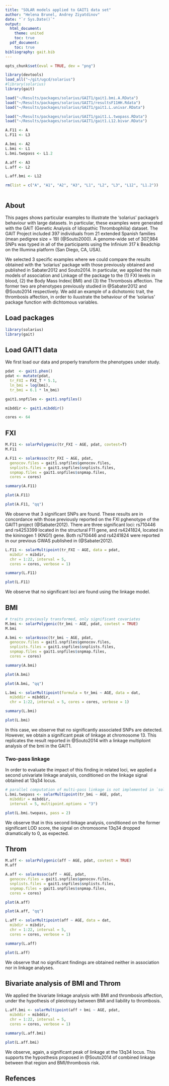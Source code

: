 ```yaml
---
title: "SOLAR models applied to GAIT1 data set"
author: "Helena Brunel, Andrey Ziyatdinov"
date: "`r Sys.Date()`"
output:
  html_document:
    theme: united
    toc: true
  pdf_document:
    toc: true
bibliography: gait.bib
---
```


```r
opts_chunk$set(eval = TRUE, dev = "png")
```

```r
library(devtools)
load_all("~/git/ugcd/solarius")
#library(solarius)
library(gait)
```

```r
load("~/Results/packages/solarius/GAIT1/gait1.bmi.A.RData")
load("~/Results/packages/solarius/GAIT1/resultsF11HH.Rdata")
load("~/Results/packages/solarius/GAIT1/gait1.L.univar.RData")

load("~/Results/packages/solarius/GAIT1/gait1.L.twopass.RData")
load("~/Results/packages/solarius/GAIT1/gait1.L12.bivar.RData")

A.F11 <- A
L.F11 <- L3

A.bmi <- A2
L.bmi <- L1
L.bmi.twopass <- L1.2

A.aff <- A3
L.aff <- L2

L.aff.bmi <- L12

rm(list = c("A", "A1", "A2", "A3", "L1", "L2", "L3", "L12", "L1.2"))
```

```r
```


## About

This pages shows particular examples to illustrate the 'solarius' package's behaviour with large datasets. In particular, these examples were generated with the GAIT (Genetic Analysis of Idiopathic Thrombophilia) dataset. The GAIT Project included 397 individuals from 21 extended Spanish families (mean pedigree size = 19) (@Souto2000). A genome-wide set of 307,984 SNPs was typed in all of the participants using the Infinium 317 k Beadchip on the Illumina platform (San Diego, CA, USA).

 
We selected 3 specific examples where we could compare the results obtained with the 'solarius' package with those previously obtained and published in Sabater2012 and Souto2014. In particular, we applied the main models of association and Linkage of the package to the (1) FXI levels in blood, (2) the Body Mass Index( BMI) and (3) the Thrombosis affection. The former two are phenotypes previously studied in @Sabater2012 and @Souto2014 respectively. We add an example of a dichotomic trait, the thrombosis affection, in order to iluustrate the behaviour of the 'solarius' package function with  dichtomous variables.


## Load packages

```r
library(solarius)
library(gait)
``` 

## Load GAIT1 data

We first load our data and properly transform the phenotypes under study. 

```r
pdat  <- gait1.phen()
pdat <- mutate(pdat, 
  tr_FXI = FXI_T * 5.1,
  ln_bmi = log(bmi),  
  tr_bmi = 6.1 * ln_bmi)

gait1.snpfiles <- gait1.snpfiles()

mibddir <- gait1.mibddir()
```

```r
cores <- 64
```

## FXI

```r
M.F11 <- solarPolygenic(tr_FXI ~ AGE, pdat, covtest=T)
M.F11
```

```r
A.F11 <- solarAssoc(tr_FXI ~ AGE, pdat, 
  genocov.files = gait1.snpfiles$genocov.files, 
  snplists.files = gait1.snpfiles$snplists.files, 
  snpmap.files = gait1.snpfiles$snpmap.files, 
  cores = cores)
```

```r
summary(A.F11)
```

```r
plot(A.F11)
```

```r
plot(A.F11, "qq")
```

We observe that 3 significant SNPs  are found. These results are in concordance with those previously reported on the FXI pghenotype of the GAIT1 project (@Sabater2012). There are three significant loci: rs710446 and rs4253399 located in the structural F11 gene, and rs4241824, located in the kininogen 1 (KNG1) gene. Both rs710446 and rs4241824 were reported in our previous GWAS published in (@Sabater2012).


```r
L.F11 <- solarMultipoint(tr_FXI ~ AGE, data = pdat, 
  mibdir = mibdir, 
  chr = 1:22, interval = 5, 
  cores = cores, verbose = 1)
```

```r
summary(L.F11)
```

```r
plot(L.F11)
```

We observe that no significant loci are found using the linkage model. 

## BMI

```r
# traits previously transformed, only significant covariates
M.bmi <- solarPolygenic(tr_bmi ~ AGE, pdat, covtest = TRUE)
M.bmi
```

```r
A.bmi <- solarAssoc(tr_bmi ~ AGE, pdat, 
  genocov.files = gait1.snpfiles$genocov.files, 
  snplists.files = gait1.snpfiles$snplists.files, 
  snpmap.files = gait1.snpfiles$snpmap.files, 
  cores = cores)
```

```r
summary(A.bmi)
```

```r
plot(A.bmi)
```

```r
plot(A.bmi, "qq")
```

```r
L.bmi <- solarMultipoint(formula = tr_bmi ~ AGE, data = dat, 
  mibddir = mibddir, 
  chr = 1:22, interval = 5, cores = cores, verbose = 1)
```

```r
summary(L.bmi)
```

```r
plot(L.bmi)
```

In this case, we observe that no significantly associated SNPs are detected. However, we obtain a significant peak of linkage at chromosome 13. This replicates the result reported in @Souto2014 with a linkage multiploint analysis of the bmi in the GAIT1. 

### Two-pass linkage

In order to evaluate the impact of this finding in related loci, we applied a second univariate linkage analysis, conditioned on the linkage signal obtained at 13q34 locus.

```r
# parallel computation of multi-pass linkage is not implemented in `solarius` yet
L.bmi.twopass <- solarMultipoint(tr_bmi ~ AGE, pdat, 
  mibddir = mibddir, 
  interval = 5, multipoint.options = "3")
```


```r
plot(L.bmi.twopass, pass = 2)
```

We observe that in this second linkage analysis, conditioned on the former significant LOD score, the signal on chromosome 13q34 dropped dramatically to 0, as expected.

## Throm

```r
M.aff <- solarPolygenic(aff ~ AGE, pdat, covtest = TRUE)
M.aff
```

``` r
A.aff <- solarAssoc(aff ~ AGE, pdat, 
  genocov.files = gait1.snpfiles$genocov.files, 
  snplists.files = gait1.snpfiles$snplists.files, 
  snpmap.files = gait1.snpfiles$snpmap.files, 
  cores = cores)
```

```r
plot(A.aff)
```

```r
plot(A.aff, "qq")
```

```r
L.aff <- solarMultipoint(aff ~ AGE, data = dat, 
  mibdir = mibdir, 
  chr = 1:22, interval = 5, 
  cores = cores, verbose = 1)
```

```r
summary(L.aff)
```

```r
plot(L.aff)
```

We observe that no significant findings are obtained neither in association nor in linkage analyses. 

## Bivariate analysis of BMI and Throm

We applied the bivariate linkage analysis with BMI and thrombosis affection, under the hypothesis of pleiotropy between BMI and liability to thrombosis.


```r
L.aff.bmi <- solarMultipoint(aff + bmi ~ AGE, pdat, 
  mibddir = mibddir, 
  chr = 1:22, interval = 5, 
  cores = cores, verbose = 1)
```


```r
summary(L.aff.bmi)
```

```r
plot(L.aff.bmi)
```

We observe, again, a significant peak of linkage at the 13q34 locus. This supports the hyposthesis proposed in @Souto2014 of combined linkage between that region and BMI/thrombosis risk.

## Refences
